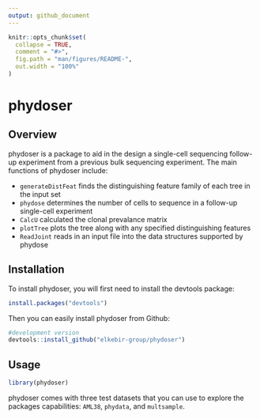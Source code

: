 ```yaml
---
output: github_document
---
```


<!-- README.md is generated from README.Rmd. Please edit that file -->

```r
knitr::opts_chunk$set(
  collapse = TRUE,
  comment = "#>",
  fig.path = "man/figures/README-",
  out.width = "100%"
)

```

# phydoser




## Overview

phydoser is a package to aid in the design a single-cell sequencing follow-up experiment from a previous bulk sequencing experiment.  The main functions of phydoser include:

* `generateDistFeat` finds the distinguishing feature family of each tree in the input set  
* `phydose` determines the number of cells to sequence in a follow-up single-cell experiment  
* `CalcU` calculated the clonal prevalance matrix  
* `plotTree` plots the tree along with any specified distinguishing features
* `ReadJoint` reads in an input file into the data structures supported by phydose



## Installation

To install phydoser, you will first need to install the devtools package:
```r
install.packages("devtools")
```


Then you can easily install phydoser from Github:
```r
#development version
devtools::install_github("elkebir-group/phydoser")

```



## Usage

```r
library(phydoser)

```

phydoser comes with three test datasets that you can use to explore the packages capabilities: `AML38`, `phydata`, and `multsample`.
